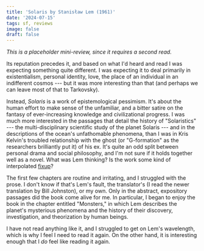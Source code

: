 ```yaml
---
title: 'Solaris by Stanisław Lem (1961)'
date: '2024-07-15'
tags: sf, reviews
image: false
draft: false
---
```


_This is a placeholder mini-review, since it requires a second read._

Its reputation precedes it, and based on what I'd heard and read I was expecting something quite different. I was expecting it to deal primarily in existentialism, personal identity, love, the place of an individual in an indifferent cosmos --- but it was more interesting than that (and perhaps we can leave most of that to Tarkovsky).

Instead, _Solaris_ is a work of epistemological pessimism. It's about the human effort to make sense of the unfamiliar, and a bitter satire on the fantasy of ever-increasing knowledge and civilizational progress. I was much more interested in the passages that detail the history of "Solaristics" --- the multi-disciplinary scientific study of the planet Solaris --- and in the descriptions of the ocean's unfathomable phenomena, than I was in Kris Kelvin's troubled relationship with the ghost (or "G-formation" as the researchers brilliantly put it) of his ex. It's quite an odd split between personal drama and social philosophy, and I'm not sure if it holds together well as a novel. What was Lem thinking? Is the work some kind of interpolated [fixup](https://en.wikipedia.org/wiki/Fix-up)? 

The first few chapters are routine and irritating, and I struggled with the prose. I don't know if that's Lem's fault, the translator's (I read the newer translation by Bill Johnston), or my own. Only in the abstract, expository passages did the book come alive for me. In particular, I began to enjoy the book in the chapter entitled "Monsters," in which Lem describes the planet's mysterious phenomena and the history of their discovery, investigation, and theorization by human beings.

I have not read anything like it, and I struggled to get on Lem's wavelength, which is why I feel I need to read it again. On the other hand, it is interesting enough that I _do_ feel like reading it again.